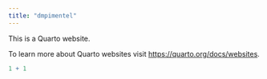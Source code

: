 ```yaml
---
title: "dmpimentel"
---
```


This is a Quarto website.

To learn more about Quarto websites visit <https://quarto.org/docs/websites>.

```r
1 + 1
```

